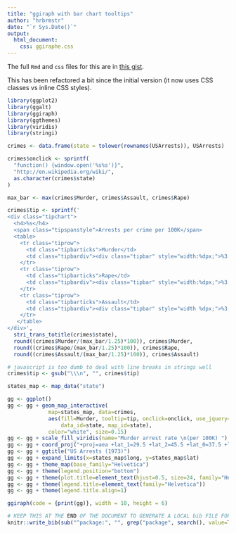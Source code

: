 ```yaml
---
title: "ggiraph with bar chart tooltips"
author: "hrbrmstr"
date: "`r Sys.Date()`"
output:
  html_document:
    css: ggiraphe.css
---
```

The full `Rmd` and `css` files for this are in <a target=_blank href="https://gist.github.com/hrbrmstr/5ee3123f7161580d4cdf">this gist</a>.

This has been refactored a bit since the initial version (it now uses CSS classes vs inline CSS styles).

```r
library(ggplot2)
library(ggalt)
library(ggiraph)
library(ggthemes)
library(viridis)
library(stringi)

crimes <- data.frame(state = tolower(rownames(USArrests)), USArrests)

crimes$onclick <- sprintf(
  "function() {window.open('%s%s')}",
  "http://en.wikipedia.org/wiki/",
  as.character(crimes$state)
)

max_bar <- max(crimes$Murder, crimes$Assault, crimes$Rape)

crimes$tip <- sprintf('
<div class="tipchart">
  <h4>%s</h4>
  <span class="tipspanstyle">Arrests per crime per 100K</span>
  <table>
    <tr class="tiprow">
      <td class="tipbarticks">Murder</td>
      <td class="tipbardiv"><div class="tipbar" style="width:%dpx;">%3.1f</div></td>
    </tr>
    <tr class="tiprow">
      <td class="tipbarticks">Rape</td>
      <td class="tipbardiv"><div class="tipbar" style="width:%dpx;">%3.1f</div></td>
    </tr>
    <tr class="tiprow">
      <td class="tipbarticks">Assault</td>
      <td class="tipbardiv"><div class="tipbar" style="width %dpx;">%3.1f</div></td>
    </tr>
   </table>
</div>',
  stri_trans_totitle(crimes$state),
  round((crimes$Murder/(max_bar/1.25)*100)), crimes$Murder,
  round((crimes$Rape/(max_bar/1.25)*100)), crimes$Rape,
  round((crimes$Assault/(max_bar/1.25)*100)), crimes$Assault)

# javascript is too dumb to deal with line breaks in strings well
crimes$tip <- gsub("\\\n", "", crimes$tip) 

states_map <- map_data("state")

gg <- ggplot()
gg <- gg + geom_map_interactive(
             map=states_map, data=crimes,
             aes(fill=Murder, tooltip=tip, onclick=onclick, use_jquery=TRUE,
                 data_id=state, map_id=state),
             color="white", size=0.15)
gg <- gg + scale_fill_viridis(name="Murder arrest rate \n(per 100K) ")
gg <- gg + coord_proj("+proj=aea +lat_1=29.5 +lat_2=45.5 +lat_0=37.5 +lon_0=-96")
gg <- gg + ggtitle("US Arrests (1973)")
gg <- gg + expand_limits(x=states_map$long, y=states_map$lat)
gg <- gg + theme_map(base_family="Helvetica")
gg <- gg + theme(legend.position="bottom")
gg <- gg + theme(plot.title=element_text(hjust=0.5, size=24, family="Helvetica"))
gg <- gg + theme(legend.title=element_text(family="Helvetica"))
gg <- gg + theme(legend.title.align=1)

ggiraph(code = {print(gg)}, width = 10, height = 6)
```


```r
# KEEP THIS AT THE END OF THE DOCUMENT TO GENERATE A LOCAL bib FILE FOR PKGS USED
knitr::write_bib(sub("^package:", "", grep("package", search(), value=TRUE)), file='skeleton.bib')
```
